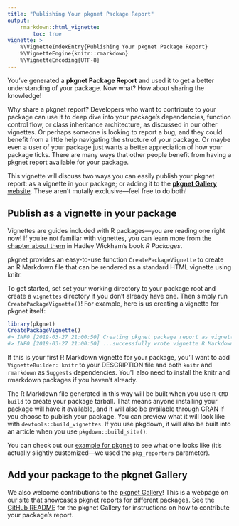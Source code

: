 ```yaml
---
title: "Publishing Your pkgnet Package Report"
output: 
    rmarkdown::html_vignette:
        toc: true
vignette: >
    %\VignetteIndexEntry{Publishing Your pkgnet Package Report}
    %\VignetteEngine{knitr::rmarkdown}
    %\VignetteEncoding{UTF-8}
---
```


You've generated a **pkgnet Package Report** and used it to get a better understanding of your package. Now what? How about sharing the knowledge!

Why share a pkgnet report? Developers who want to contribute to your package can use it to deep dive into your package's dependencies, function control flow, or class inheritance architecture, as discussed in our other vignettes. Or perhaps someone is looking to report a bug, and they could benefit from a little help navigating the structure of your package. Or maybe even a user of your package just wants a better appreciation of how your package ticks. There are many ways that other people benefit from having a pkgnet report available for your package. 

This vignette will discuss two ways you can easily publish your pkgnet report: as a vignette in your package; or adding it to the [**pkgnet Gallery** website](https://uptake.github.io/pkgnet-gallery/docs/articles/pkgnet-gallery.html). These aren't mutally exclusive---feel free to do both!

## Publish as a vignette in your package

Vignettes are guides included with R packages---you are reading one right now! If you're not familiar with vignettes, you can learn more from the [chapter about them](https://r-pkgs.org/vignettes.html) in Hadley Wickham's book _R Packages_. 

pkgnet provides an easy-to-use function `CreatePackageVignette` to create an R Markdown file that can be rendered as a standard HTML vignette using knitr. 

To get started, set set your working directory to your package root and create a `vignettes` directory if you don't already have one. Then simply run `CreatePackageVignette()`! For example, here is us creating a vignette for pkgnet itself:

```r
library(pkgnet)
CreatePackageVignette()
#> INFO [2019-03-27 21:00:50] Creating pkgnet package report as vignette for pkgnet...
#> INFO [2019-03-27 21:00:50] ...successfully wrote vignette R Markdown file to /Users/jqi/repos/pkgnet/vignettes/pkgnet-report.Rmd
```

If this is your first R Markdown vignette for your package, you'll want to add `VignetteBuilder: knitr` to your DESCRIPTION file and both `knitr` and `rmarkdown` as `Suggests` dependencies. You'll also need to install the knitr and rmarkdown packages if you haven't already. 

The R Markdown file generated in this way will be built when you use `R CMD build` to create your package tarball. That means anyone installing your package will have it available, and it will also be available through CRAN if you choose to publish your package. You can preview what it will look like with `devtools::build_vignettes`. If you use pkgdown, it will also be built into an article when you use `pkgdown::build_site()`. 

You can check out our [example for pkgnet](https://uptake.github.io/pkgnet-gallery/exhibits/pkgnet-vignette/pkgnet-vignette.html) to see what one looks like (it's actually slightly customized---we used the `pkg_reporters` parameter). 

## Add your package to the pkgnet Gallery

We also welcome contributions to the [pkgnet Gallery](https://uptake.github.io/pkgnet-gallery/docs/articles/pkgnet-gallery.html)! This is a webpage on our site that showcases pkgnet reports for different packages. See the [GitHub README](https://github.com/UptakeOpenSource/pkgnet-gallery) for the pkgnet Gallery for instructions on how to contribute your package's report. 
